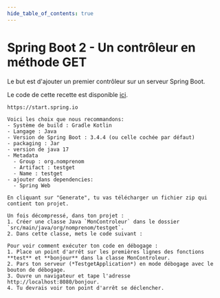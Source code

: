 ```yaml
---
hide_table_of_contents: true
---
```


# Spring Boot 2 - Un contrôleur en méthode GET

Le but est d'ajouter un premier contrôleur sur un serveur Spring Boot.

Le code de cette recette est disponible [ici](https://github.com/departement-info-cem/4N6-Mobile/tree/main/code/serveur2-controleur-get/).

<Tabs queryString="recette-spring-controler-get">
  <TabItem value="Spring-Initializr" label="Initialiser le projet">

    https://start.spring.io

    Voici les choix que nous recommandons:
    - Système de build : Gradle Kotlin
    - Langage : Java
    - Version de Spring Boot : 3.4.4 (ou celle cochée par défaut)
    - packaging : Jar
    - version de java 17
    - Metadata
      - Group : org.nomprenom
      - Artifact : testget
      - Name : testget
    - ajouter dans dependencies:
      - Spring Web

    En cliquant sur "Generate", tu vas télécharger un fichier zip qui contient ton projet.

  </TabItem>
  <TabItem value="ide" label="Créer un contrôleur">

    Un fois décompressé, dans ton projet :
    1. Créer une classe Java `MonControleur` dans le dossier `src/main/java/org/nomprenom/testget`.
    2. Dans cette classe, mets le code suivant :
<GHCode
            repo="4N6-Mobile"
            filePath="code/serveur2-controleur-get/src/main/java/org/dupont/testget/MonControleur.java"
            startLine="9"
            endLine="26"
          />

  </TabItem>

  <TabItem value="PremierePage" label="Exécution et points d'arrêt">

    Pour voir comment exécuter ton code en débogage :
    1. Place un point d'arrêt sur les premières lignes des fonctions **test** et **bonjour** dans la classe MonControleur.
    2. Pars ton serveur (*TestgetApplication*) en mode débogage avec le bouton de débogage.
    3. Ouvre un navigateur et tape l'adresse http://localhost:8080/bonjour.
    4. Tu devrais voir ton point d'arrêt se déclencher.

  </TabItem>
</Tabs>
